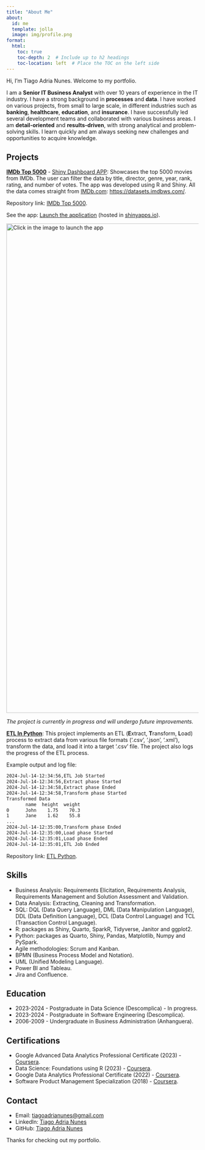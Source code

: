 ```yaml
---
title: "About Me"
about:
  id: me
  template: jolla
  image: img/profile.png
format: 
  html:
    toc: true
    toc-depth: 2  # Include up to h2 headings
    toc-location: left  # Place the TOC on the left side
---
```


::: {#me}
Hi, I'm Tiago Adria Nunes. Welcome to my portfolio.

I am a **Senior IT Business Analyst** with over 10 years of experience in the IT industry. I have a strong background in **processes** and **data**. I have worked on various projects, from small to large scale, in different industries such as **banking**, **healthcare**, **education**, and **insurance**. I have successfully led several development teams and collaborated with various business areas. I am **detail-oriented** and **results-driven**, with strong analytical and problem-solving skills. I learn quickly and am always seeking new challenges and opportunities to acquire knowledge.
:::

## Projects

**[IMDb Top 5000](https://github.com/TiagoAdriaNunes/imdb_top_5000){target="_blank"}** - [Shiny Dashboard APP](https://shiny.posit.co/){target="_blank"}: Showcases the top 5000 movies from IMDb. The user can filter the data by title, director, genre, year, rank, rating, and number of votes. The app was developed using R and Shiny. All the data comes straight from [IMDb.com](https://imdb.com/){target="_blank"}: <https://datasets.imdbws.com/>. 

Repository link: [IMDb Top 5000](https://github.com/TiagoAdriaNunes/imdb_top_5000){target="_blank"}. 

See the app: [Launch the application](https://tiagoadrianunes.shinyapps.io/IMDB_TOP_5000/ "Click here"){target="_blank"} (hosted in [shinyapps.io](https://www.shinyapps.io/){target="_blank"}).

[![Click in the image to launch the app](img/Imdb_top_5000.gif "IMDB Top 5000"){target="_blank" fig-alt="Click in the image to launch the app" width="1280"}](https://tiagoadrianunes.shinyapps.io/IMDB_TOP_5000/){target="_blank"}

*The project is currently in progress and will undergo future improvements.*

**[ETL In Python](https://github.com/TiagoAdriaNunes/etl_python){target="_blank"}**: This project implements an ETL (**E**xtract, **T**ransform, **L**oad) process to extract data from various file formats ('.csv', '.json', '.xml'), transform the data, and load it into a target '.csv' file. The project also logs the progress of the ETL process.

Example output and log file:
```sh
2024-Jul-14-12:34:56,ETL Job Started
2024-Jul-14-12:34:56,Extract phase Started
2024-Jul-14-12:34:58,Extract phase Ended
2024-Jul-14-12:34:58,Transform phase Started
Transformed Data
       name  height  weight
0      John    1.75    70.3
1      Jane    1.62    55.8
...
2024-Jul-14-12:35:00,Transform phase Ended
2024-Jul-14-12:35:00,Load phase Started
2024-Jul-14-12:35:01,Load phase Ended
2024-Jul-14-12:35:01,ETL Job Ended
```

Repository link: [ETL Python](https://github.com/TiagoAdriaNunes/etl_python){target="_blank"}.

## Skills

-   Business Analysis: Requirements Elicitation, Requirements Analysis, Requirements Management and Solution Assessment and Validation.
-   Data Analysis: Extracting, Cleaning and Transformation.
-   SQL: DQL (Data Query Language), DML (Data Manipulation Language), DDL (Data Definition Language), DCL (Data Control Language) and TCL (Transaction Control Language).
-   R: packages as Shiny, Quarto, SparkR, Tidyverse, Janitor and ggplot2.
-   Python: packages as Quarto, Shiny, Pandas, Matplotlib, Numpy and PySpark.
-   Agile methodologies: Scrum and Kanban.
-   BPMN (Business Process Model and Notation).
-   UML (Unified Modeling Language).
-   Power BI and Tableau.
-   Jira and Confluence.

## Education

-   2023-2024 - Postgraduate in Data Science (Descomplica) - In progress.
-   2023-2024 - Postgraduate in Software Engineering (Descomplica).
-   2006-2009 - Undergraduate in Business Administration (Anhanguera).

## Certifications

-   Google Advanced Data Analytics Professional Certificate (2023) - [Coursera](https://www.coursera.org/professional-certificates/google-data-analytics){target="_blank"}.
-   Data Science: Foundations using R (2023) - [Coursera](https://www.coursera.org/learn/data-science-foundations-r){target="_blank"}.
-   Google Data Analytics Professional Certificate (2022) - [Coursera](https://www.coursera.org/professional-certificates/google-data-analytics){target="_blank"}.
-   Software Product Management Specialization (2018) - [Coursera](https://www.coursera.org/specializations/software-product-management){target="_blank"}.

## Contact

-   Email: [tiagoadrianunes@gmail.com](mailto:tiagoadrianunes@gmail.com){target="_blank"}
-   LinkedIn: [Tiago Adria Nunes](https://www.linkedin.com/in/tiago-adria-nunes/){target="_blank"}
-   GitHub: [Tiago Adria Nunes](https://github.com/TiagoAdriaNunes){target="_blank"}

Thanks for checking out my portfolio.
